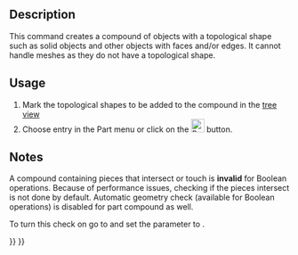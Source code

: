 <languages/>

<div class="mw-translate-fuzzy">
{{Docnav/ru
|[[Part_CompCompoundTools/ru|Создать соединение]]
|[[Part_ExplodeCompound/ru|Разъединить соединение]]
|[[Part_Workbench/ru|Верстак Part]]
|IconL=Part_CompCompoundTools.png
|IconR=Part_ExplodeCompound.svg
|IconC=Workbench_Part.svg
}}
</div>

<div class="mw-translate-fuzzy">
{{GuiCommand/ru
|Name=Part Compound‏‎
|Name/ru=Part Compound‏‎
|MenuLocation=Деталь → Соединить → Создать соединение
|Workbenches=[[Part_Workbench/ru|Part]]
|Version=0.14
|SeeAlso=[[Part_Fuse/ru|Part Fuse]], [[Part_CompoundFilter/ru|Part CompoundFilter]], [[Part_ExplodeCompound/ru|Part ExplodeCompound]]
}}
</div>

== Description ==

This command creates a compound of objects with a topological shape such as solid objects and other objects with faces and/or edges. It cannot handle meshes as they do not have a topological shape.

== Usage ==

# Mark the topological shapes to be added to the compound in the [[Tree_view|tree view]] 
# Choose {{MenuCommand|Part → Compound → Make Compound}} entry in the Part menu or click on the [[Image:Part_Compound.svg|24px|link=Part_Compound]] button.

== Notes ==

A compound containing pieces that intersect or touch is '''invalid''' for Boolean operations. Because of performance issues, checking if the pieces intersect is not done by default. Automatic geometry check (available for Boolean operations) is disabled for part compound as well.

To turn this check on go to {{MenuCommand|Tools → Edit Parameters → Preferences... → Mod → Part → CheckGeometry → RunBOPCheck}} and set the parameter to {{incode|true}}.


<div class="mw-translate-fuzzy">
{{Docnav/ru
|[[Part_CompCompoundTools/ru|Создать соединение]]
|[[Part_ExplodeCompound/ru|Разъединить соединение]]
|[[Part_Workbench/ru|Верстак Part]]
|IconL=Part_CompCompoundTools.png
|IconR=Part_ExplodeCompound.svg
|IconC=Workbench_Part.svg
}}
</div>

{{Part_Tools_navi{{#translation:}}}}
{{Userdocnavi{{#translation:}}}}